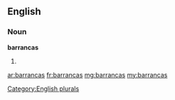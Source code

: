 ==English==

===Noun===
'''barrancas'''

# {{plural of|[[barranca]]}}

[[Category:English plurals]]

[[ar:barrancas]]
[[fr:barrancas]]
[[mg:barrancas]]
[[my:barrancas]]